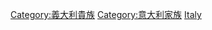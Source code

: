 {{Commons category|Nobility of Italy}}

[[Category:義大利貴族|Category:義大利貴族]]
[[Category:意大利家族|Category:意大利家族]]
[[Category:各國貴族家系|Italy]]